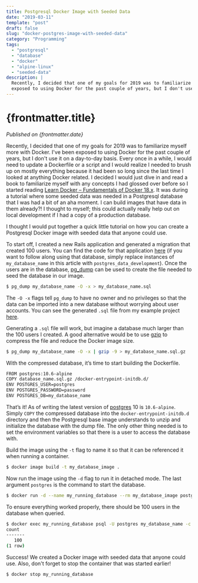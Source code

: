 ```yaml
---
title: Postgresql Docker Image with Seeded Data
date: "2019-03-11"
template: "post"
draft: false
slug: "docker-postgres-image-with-seeded-data"
category: "Programming"
tags:
  - "postgresql"
  - "database"
  - "docker"
  - "alpine-linux"
  - "seeded-data"
description: |
  Recently, I decided that one of my goals for 2019 was to familiarize myself more with Docker. I've been
  exposed to using Docker for the past couple of years, but I don't use it on a day to day basis.
---
```



# {frontmatter.title}

<PublishedOnOldBlog />

_Published on {frontmatter.date}_

Recently, I decided that one of my goals for 2019 was to familiarize myself more with Docker. I've been exposed to using
Docker for the past couple of years, but I don't use it on a day-to-day basis. Every once in a while, I would need to
update a Dockerfile or a script and I would realize I needed to brush up on mostly everything because it had been so long
since the last time I looked at anything Docker related. I decided I would just dive in and read a book to familiarize
myself with any concepts I had glossed over before so I started reading [Learn Docker – Fundamentals of Docker 18.x](https://www.amazon.com/Learn-Docker-Fundamentals-containerizing-applications/dp/1788997026).
It was during a tutorial where some seeded data was needed in a Postgresql database that I was had a bit of an aha moment.
I can build images that have data in them already?! I thought to myself; this could actually really help out on local
development if I had a copy of a production database.

I thought I would put together a quick little tutorial on how you can create a Postgresql Docker image with seeded data
that anyone could use.

To start off, I created a new Rails application and generated a migration that created 100 users. You can find the code
for that application [here](https://github.com/jer-k/postgres_docker_image_with_data/tree/master/postgres_data) (if you want to follow along using that database, simply replace instances of
`my_database_name` in this article with `postgres_data_development`). Once the users are in the database, [pg_dump](https://www.postgresql.org/docs/10/app-pgdump.html)
can be used to create the file needed to seed the database in our image.

```bash
$ pg_dump my_database_name -O -x > my_database_name.sql
```

The `-O -x` flags tell `pg_dump` to have no owner and no privileges so that the data can be imported into a new database
without worrying about user accounts. You can see the generated `.sql` file from my example project [here](https://github.com/jer-k/postgres_docker_image_with_data/blob/master/pg_data.sql).

Generating a `.sql` file will work, but imagine a database much larger than the 100 users I created. A good alternative
would be to use [gzip](https://www.gnu.org/software/gzip/) to compress the file and reduce the Docker image size.

```bash
$ pg_dump my_database_name -O -x | gzip -9 > my_database_name.sql.gz
```

With the compressed database, it’s time to start building the Dockerfile.

```bash
FROM postgres:10.6-alpine
COPY database_name.sql.gz /docker-entrypoint-initdb.d/
ENV POSTGRES_USER=postgres
ENV POSTGRES_PASSWORD=password
ENV POSTGRES_DB=my_database_name
```

That’s it! As of writing the latest version of [postgres](https://hub.docker.com/_/postgres) 10 is `10.6-alpine`. Simply `COPY` the compressed database
into the `docker-entrypoint-initdb.d` directory and then the Postgresql base image understands to unzip and initialize
the database with the dump file. The only other thing needed is to set the environment variables so that there is a user
to access the database with.

Build the image using the `-t` flag to name it so that it can be referenced it when running a container.

```bash
$ docker image build -t my_database_image .
```

Now run the image using the `-d` flag to run it in detached mode. The last argument `postgres` is the command to
start the database.

```bash
$ docker run -d --name my_running_database --rm my_database_image postgres
```

To ensure everything worked properly, there should be 100 users in the database when queried.

```bash
$ docker exec my_running_database psql -U postgres my_database_name -c “select count(*) from users;”
count
-------
   100
(1 row)
```

Success! We created a Docker image with seeded data that anyone could use. Also, don't forget to stop the container
that was started earlier!

```bash
$ docker stop my_running_database
```
